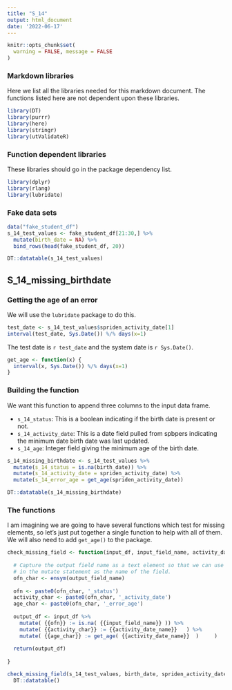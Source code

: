 ```yaml
---
title: "S_14"
output: html_document
date: '2022-06-17'
---
```


```r
knitr::opts_chunk$set(
  warning = FALSE, message = FALSE
)
```

### Markdown libraries

Here we list all the libraries needed for this markdown document. The functions listed here are not dependent upon these libraries.

```r
library(DT)
library(purrr)
library(here)
library(stringr)
library(utValidateR)
```


### Function dependent libraries

These libraries should go in the package dependency list. 

```r
library(dplyr)
library(rlang)
library(lubridate)
```


### Fake data sets

```r

data("fake_student_df")
s_14_test_values <- fake_student_df[21:30,] %>% 
  mutate(birth_date = NA) %>% 
  bind_rows(head(fake_student_df, 20))

DT::datatable(s_14_test_values)
```

## S_14_missing_birthdate

### Getting the age of an error

We will use the `lubridate` package to do this.

```r
test_date <- s_14_test_values$spriden_activity_date[1]
interval(test_date, Sys.Date()) %/% days(x=1)
```

The test date is `r test_date` and the system date is `r Sys.Date()`. 

```r
get_age <- function(x) {
  interval(x, Sys.Date()) %/% days(x=1)
}
```


### Building the function

We want this function to append three columns to the input data frame. 

- `s_14_status`: This is a boolean indicating if the birth date is present or not.
- `s_14_activity_date`: This is a date field pulled from spbpers indicating the minimum date birth date was last updated.
- `s_14_age`: Integer field giving the minimum age of the birth date. 

```r
s_14_missing_birthdate <- s_14_test_values %>% 
  mutate(s_14_status = is.na(birth_date)) %>% 
  mutate(s_14_activity_date = spriden_activity_date) %>% 
  mutate(s_14_error_age = get_age(spriden_activity_date))
```

```r
DT::datatable(s_14_missing_birthdate)
```

### The functions

I am imagining we are going to have several functions which test for missing elements, so let's just put together a single function to help with all of them. We will also need to add `get_age()` to the package.

```r
check_missing_field <- function(input_df, input_field_name, activity_date_name, output_field_name) {
  
  # Capture the output field name as a text element so that we can use it in
  # in the mutate statement as the name of the field.
  ofn_char <- ensym(output_field_name)
  
  ofn <- paste0(ofn_char, '_status')
  activity_char <- paste0(ofn_char, '_activity_date')
  age_char <- paste0(ofn_char, '_error_age')
  
  output_df <- input_df %>% 
    mutate( {{ofn}} := is.na( {{input_field_name}} )) %>% 
    mutate( {{activity_char}} := {{activity_date_name}}   ) %>% 
    mutate( {{age_char}} := get_age( {{activity_date_name}}  )     )
  
  return(output_df)
  
}
```

```r
check_missing_field(s_14_test_values, birth_date, spriden_activity_date, s_14) %>% 
  DT::datatable()
```




